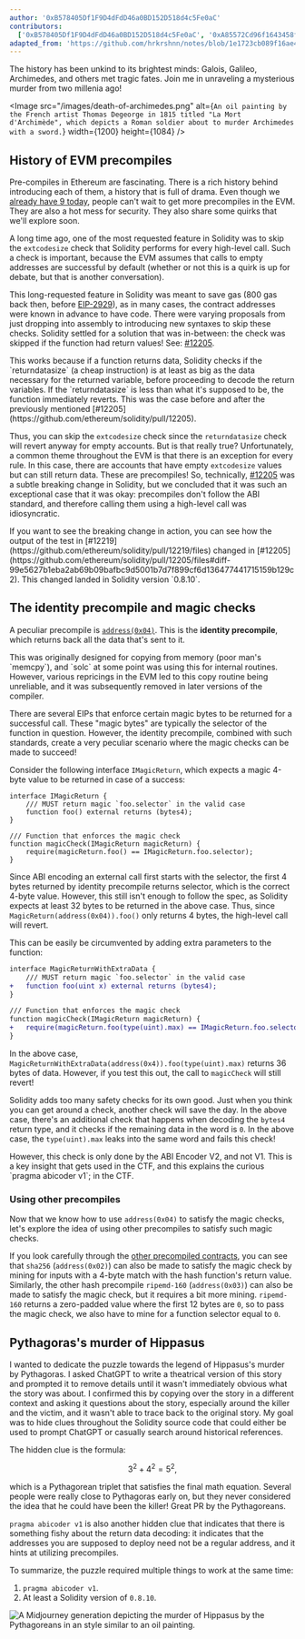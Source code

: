 ```yaml
---
author: '0xB578405Df1F9D4dFdD46a0BD152D518d4c5Fe0aC'
contributors:
  ['0xB578405Df1F9D4dFdD46a0BD152D518d4c5Fe0aC', '0xA85572Cd96f1643458f17340b6f0D6549Af482F5']
adapted_from: 'https://github.com/hrkrshnn/notes/blob/1e1723cb089f16ae4faf1ab7da266be585d248b2/2023/curta.md'
---
```


The history has been unkind to its brightest minds: Galois, Galileo, Archimedes, and others met tragic fates. Join me in unraveling a mysterious murder from two millenia ago!

<Image
  src="/images/death-of-archimedes.png"
  alt={`An oil painting by the French artist Thomas Degeorge in 1815 titled "La Mort d'Archimède", which depicts a Roman soldier about to murder Archimedes with a sword.`}
  width={1200}
  height={1084}
/>

## History of EVM precompiles

Pre-compiles in Ethereum are fascinating. There is a rich history behind introducing each of them, a history that is full of drama. Even though we [already have 9 today](https://www.evm.codes/?fork=shanghai), people can't wait to get more precompiles in the EVM. They are also a hot mess for security. They also share some quirks that we'll explore soon.

A long time ago, one of the most requested feature in Solidity was to skip the `extcodesize` check that Solidity performs for every high-level call. Such a check is important, because the EVM assumes that calls to empty addresses are successful by default (whether or not this is a quirk is up for debate, but that is another conversation).

This long-requested feature in Solidity was meant to save gas (800 gas back then, before [EIP-2929](https://eips.ethereum.org/EIPS/eip-2929)), as in many cases, the contract addresses were known in advance to have code. There were varying proposals from just dropping into assembly to introducing new syntaxes to skip these checks. Solidity settled for a solution that was in-between: the check was skipped if the function had return values! See: [#12205](https://github.com/ethereum/solidity/pull/12205).

<Callout intent="neutral">
  This works because if a function returns data, Solidity checks if the `returndatasize` (a cheap
  instruction) is at least as big as the data necessary for the returned variable, before proceeding
  to decode the return variables. If the `returndatasize` is less than what it's supposed to be, the
  function immediately reverts. This was the case before and after the previously mentioned
  [#12205](https://github.com/ethereum/solidity/pull/12205).
</Callout>

Thus, you can skip the `extcodesize` check since the `returndatasize` check will revert anyway for empty accounts. But is that really true? Unfortunately, a common theme throughout the EVM is that there is an exception for every rule. In this case, there are accounts that have empty `extcodesize` values but can still return data. These are precompiles! So, technically, [#12205](https://github.com/ethereum/solidity/pull/12205) was a subtle breaking change in Solidity, but we concluded that it was such an exceptional case that it was okay: precompiles don't follow the ABI standard, and therefore calling them using a high-level call was idiosyncratic.

<Callout>
  If you want to see the breaking change in action, you can see how the output of the test in
  [#12219](https://github.com/ethereum/solidity/pull/12219/files) changed in
  [#12205](https://github.com/ethereum/solidity/pull/12205/files#diff-99e5627b1eba2ab69b09bafbc9d5001b7d7f899cf6d136477441715159b129c2).
  This changed landed in Solidity version `0.8.10`.
</Callout>

## The identity precompile and magic checks

A peculiar precompile is
[`address(0x04)`](https://github.com/ethereum/go-ethereum/blob/5fb8ebc9ecb226b84181420b9871c5f61cf4f77d/core/vm/contracts.go#L87C14-L87C14). This is the **identity precompile**, which returns back all the data that's sent to it.

<Callout>
  This was originally designed for copying from memory (poor man's `memcpy`), and `solc` at some
  point was using this for internal routines. However, various repricings in the EVM led to this
  copy routine being unreliable, and it was subsequently removed in later versions of the compiler.
</Callout>

There are several EIPs that enforce certain magic bytes to be returned for a successful call. These "magic bytes" are typically the selector of the function in question. However, the identity precompile, combined with such standards, create a very peculiar scenario where the magic checks can be made to succeed!

Consider the following interface `IMagicReturn`, which expects a magic 4-byte value to be returned in case of a success:

```sol showLineNumbers={false}
interface IMagicReturn {
    /// MUST return magic `foo.selector` in the valid case
    function foo() external returns (bytes4);
}

/// Function that enforces the magic check
function magicCheck(IMagicReturn magicReturn) {
    require(magicReturn.foo() == IMagicReturn.foo.selector);
}
```

Since ABI encoding an external call first starts with the selector, the first 4 bytes returned by identity precompile returns selector, which is the correct 4-byte value. However, this still isn't enough to follow the spec, as Solidity expects at least 32 bytes to be returned in the above case. Thus, since `MagicReturn(address(0x04)).foo()` only returns 4 bytes, the high-level call will revert.

This can be easily be circumvented by adding extra parameters to the function:

```diff showLineNumbers={false}
interface MagicReturnWithExtraData {
    /// MUST return magic `foo.selector` in the valid case
+   function foo(uint x) external returns (bytes4);
}

/// Function that enforces the magic check
function magicCheck(IMagicReturn magicReturn) {
+   require(magicReturn.foo(type(uint).max) == IMagicReturn.foo.selector);
}
```

In the above case, `MagicReturnWithExtraData(address(0x4)).foo(type(uint).max)` returns 36 bytes of data. However, if you test this out, the call to `magicCheck` will still revert!

Solidity adds too many safety checks for its own good. Just when you think you can get around a check, another check will save the day. In the above case, there's an additional check that happens when decoding the `bytes4` return type, and it checks if the remaining data in the word is `0`. In the above case, the `type(uint).max` leaks into the same word and fails this check!

<Callout intent="neutral">
  However, this check is only done by the ABI Encoder V2, and not V1. This is a key insight that
  gets used in the CTF, and this explains the curious `pragma abicoder v1`; in the CTF.
</Callout>

### Using other precompiles

Now that we know how to use `address(0x04)` to satisfy the magic checks, let's explore the idea of using other precompiles to satisfy such magic checks.

If you look carefully through the [other precompiled contracts](https://evm.codes/precompiled), you can see that `sha256` (`address(0x02)`) can also be made to satisfy the magic check by mining for inputs with a 4-byte match with the hash function's return value. Similarly, the other hash precompile `ripemd-160` (`address(0x03)`) can also be made to satisfy the magic check, but it requires a bit more mining. `ripemd-160` returns a zero-padded value where the first 12 bytes are `0`, so to pass the magic check, we also have to mine for a function selector equal to `0`.

## Pythagoras's murder of Hippasus

I wanted to dedicate the puzzle towards the legend of Hippasus's murder by Pythagoras. I asked ChatGPT to write a theatrical version of this story and prompted it to remove details until it wasn't immediately obvious what the story was about. I confirmed this by copying over the story in a different context and asking it questions about the story, especially around the killer and the victim, and it wasn't able to trace back to the original story. My goal was to hide clues throughout the Solidity source code that could either be used to prompt ChatGPT or casually search around historical references.

The hidden clue is the formula:

$$
3^{2} + 4^{2} = 5^{2},
$$

which is a Pythagorean triplet that satisfies the final math equation. Several people were really close to Pythagoras early on, but they never considered the idea that he could have been the killer! Great PR by the Pythagoreans.

`pragma abicoder v1` is also another hidden clue that indicates that there is something fishy about the return data decoding: it indicates that the addresses you are supposed to deploy need not be a regular address, and it hints at utilizing precompiles.

To summarize, the puzzle required multiple things to work at the same time:

1. `pragma abicoder v1`.
2. At least a Solidity version of `0.8.10`.

<Image
  src="/images/murder-of-hippasus-by-the-pythagoreans.png"
  alt="A Midjourney generation depicting the murder of Hippasus by the Pythagoreans in an style similar to an oil painting."
  width={1024}
  height={1024}
/>
